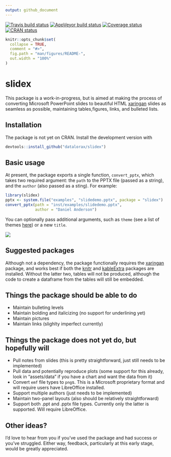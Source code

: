 ```yaml
---
output: github_document
---
```


<!-- README.md is generated from README.Rmd. Please edit that file -->

[![Travis build status](https://travis-ci.org/datalorax/slidex.svg?branch=master)](https://travis-ci.org/datalorax/slidex)
[![AppVeyor build status](https://ci.appveyor.com/api/projects/status/github/datalorax/slidex?branch=master&svg=true)](https://ci.appveyor.com/project/datalorax/slidex)
[![Coverage status](https://codecov.io/gh/datalorax/slidex/branch/master/graph/badge.svg)](https://codecov.io/github/datalorax/slidex?branch=master)
[![CRAN status](https://www.r-pkg.org/badges/version/slidex)](https://cran.r-project.org/package=slidex)

```r
knitr::opts_chunk$set(
  collapse = TRUE,
  comment = "#>",
  fig.path = "man/figures/README-",
  out.width = "100%"
)
```

# slidex

This package is a work-in-progress, but is aimed at making the process of 
converting Microsoft PowerPoint slides to beautiful HTML
[xaringan](https://github.com/yihui/xaringan) slides as seamless as possible,
maintaining tables,figures, links, and bulleted lists.

## Installation
The package is not yet on CRAN. Install the development version with

```r
devtools::install_github("datalorax/slidex")
```

## Basic usage
At present, the package exports a single function, `convert_pptx`, which takes two required argument: the `path` to the PPTX file (passed as a string), and the `author` (also passed as a sting). For example:

```r
library(slidex)
pptx <- system.file("examples", "slidedemo.pptx", package = "slidex")
convert_pptx(path = "inst/examples/slidedemo.pptx",
             author = "Daniel Anderson")
```

You can optionally pass additional arguments, such as `theme` (see a list of themes [here](https://github.com/yihui/xaringan/tree/master/inst/rmarkdown/templates/xaringan/resources)) or a new `title`. 

![](https://github.com/datalorax/slidex/raw/master/docs/slidex-preview.gif)

## Suggested packages
Although not a dependency, the package functionally requires the [xaringan](https://github.com/yihui/xaringan) package, and works best if both the [knitr](https://github.com/yihui/knitr) and [kableExtra](https://github.com/haozhu233/kableExtra) packages are installed. Without the latter two, tables will not be produced, although the code to create a dataframe from the tables will still be embedded.

## Things the package **should** be able to do
* Maintain bulleting levels
* Maintain bolding and italicizing (no support for underlining yet)
* Maintain pictures
* Maintain links (slighlty imperfect currently)

## Things the package does not yet do, but hopefully will
* Pull notes from slides (this is pretty straightforward, just still needs to be implemented)
* Pull data and potentially reproduce plots (some support for this already, look in "assets/data" if you have a chart and want the data from it)
* Convert `emf` file types to `png`s. This is a Microsoft proprietary format and will require users have LibreOffice installed.
* Support multiple authors (just needs to be implemented)
* Maintain two-panel layouts (also should be relatively straightforward)
* Support both .ppt and .pptx file types. Currently only the latter is supported. Will require LibreOffice.

## Other ideas?
I'd love to hear from you if you've used the package and had success or you've struggled. Either way, feedback, particularly at this early stage, would be greatly appreciated. 
